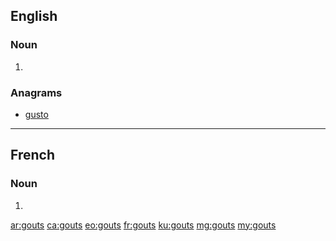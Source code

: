 ==English==

===Noun===
{{head|en|noun plural form}}

# {{plural of|gout|lang=en}}

===Anagrams===
* [[gusto#English|gusto]]

----

==French==

===Noun===
{{head|fr|noun plural form|g=?}}

# {{plural of|gout|lang=fr}}

[[ar:gouts]]
[[ca:gouts]]
[[eo:gouts]]
[[fr:gouts]]
[[ku:gouts]]
[[mg:gouts]]
[[my:gouts]]